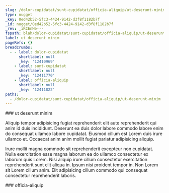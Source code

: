 ```yaml
---
slug: /dolor-cupidatat/sunt-cupidatat/officia-aliquip/ut-deserunt-minim
type: nugget
_key: 0ed42b52-5fc3-4424-9142-d3f8f1182b7f
_id: nugget/0ed42b52-5fc3-4424-9142-d3f8f1182b7f
_rev: _iKCEnHe---
fspath: blah/dolor-cupidatat/sunt-cupidatat/officia-aliquip/ut-deserunt-minim.md
label: ut deserunt minim
pageRefs: {}
breadcrumbs:
  - - label: dolor-cupidatat
      shortlabel: null
      _key: '12410969'
    - label: sunt-cupidatat
      shortlabel: null
      _key: '12411770'
    - label: officia-aliquip
      shortlabel: null
      _key: '12411822'
paths:
  - /dolor-cupidatat/sunt-cupidatat/officia-aliquip/ut-deserunt-minim
---
```


<NuggetArea>
<Nugget slug="/dolor-cupidatat/sunt-cupidatat/officia-aliquip/ut-deserunt-minim" type="nugget" _key="0ed42b52-5fc3-4424-9142-d3f8f1182b7f" _id="nugget/0ed42b52-5fc3-4424-9142-d3f8f1182b7f" _rev="_iKCEnHe---" fspath="blah/dolor-cupidatat/sunt-cupidatat/officia-aliquip/ut-deserunt-minim.md" label="ut deserunt minim" paths="/dolor-cupidatat/sunt-cupidatat/officia-aliquip/ut-deserunt-minim">
<NuggetBody>
### ut deserunt minim

Aliquip tempor adipisicing fugiat reprehenderit elit aute reprehenderit qui anim id duis incididunt. Deserunt ea duis dolor labore commodo labore enim do consequat ullamco labore cupidatat. Eiusmod cillum est Lorem duis irure ullamco et. Occaecat anim anim mollit fugiat pariatur adipisicing aliquip.

Irure mollit magna commodo sit reprehenderit excepteur non cupidatat. Nulla exercitation esse magna laborum ea do ullamco consectetur ex laborum quis Lorem. Nisi aliquip irure cillum consectetur exercitation reprehenderit sunt elit aliqua in. Ipsum nisi proident tempor in. Non Lorem sit Lorem cillum anim. Elit adipisicing cillum commodo qui consequat consectetur reprehenderit laboris.

</NuggetBody>
<Breadcrumbs>
<Crumbs>
<Crumb _key="12410969" label="dolor-cupidatat" /><Crumb _key="12411770" label="sunt-cupidatat" /><Crumb _key="12411822" label="officia-aliquip" />
</Crumbs>
</Breadcrumbs>
</Nugget>

<NuggetsInbound>
</NuggetsInbound>
<NuggetsOutbound>
</NuggetsOutbound>
</NuggetArea>
<PassagesInbound>
<Passage direction="inbound" type="passage" _key="12411822" _id="passage/12411822" _rev="_iKCEnHa---" label="officia-aliquip" passage="officia-aliquip" fspath="blah/dolor-cupidatat/sunt-cupidatat/officia-aliquip" paths="/dolor-cupidatat/sunt-cupidatat/officia-aliquip" slug="/dolor-cupidatat/sunt-cupidatat/officia-aliquip">
<NuggetBody>
### officia-aliquip

</NuggetBody>
<Breadcrumbs>
<Crumbs>
<Crumb _key="12410969" label="dolor-cupidatat" /><Crumb _key="12411770" label="sunt-cupidatat" />
</Crumbs>
</Breadcrumbs>
</Passage>

</PassagesInbound>
<PassagesOutbound>
</PassagesOutbound>